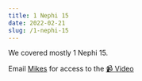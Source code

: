 ```yaml
---
title: 1 Nephi 15
date: 2022-02-21
slug: /1-nephi-15
---
```


We covered mostly 1 Nephi 15.

Email [Mikes](mailto:models.prelims-0d@icloud.com) for access to the [📹 Video](https://www.youtube.com/watch?v=Ex62Lr2Y0d8)
